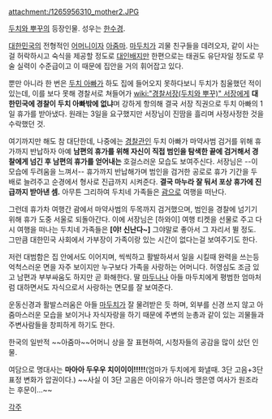 attachment:/1265956310_mother2.JPG

[[두치와 뿌꾸]]의 등장인물. 성우는 [[한수경]].

[[대한민국]]의 전형적인 [[어머니]]이자 [[아줌마]]. [[마두치]]가 괴물 친구들을 데려오자, 같이 사는걸 허락하시고 숙식을 제공할 정도로 [[대인배]]지만 한편으로는 태권도 유단자일 정도로 무술 실력이 수준급이고 이 때문에 집안을 거의 휘어잡고 있다.

뿐만 아니라 한 번은 [[두치 아빠]]가 하도 집에 들어오지 못하다보니 두치가 침울했던 적이 있는데, 이를 보다 못해 경찰서로 쳐들어가 [[wiki:"경찰서장(두치와 뿌꾸)" 서장]]에게 '''대한민국에 경찰이 두치 아빠밖에 없냐'''며 강하게 항의해 결국 서장 직권으로 두치 아빠의 1일 휴가를 받아냈다. 원래는 3일을 요구했지만 서장님이 진땀을 흘리며 사정사정한 것을 수락했던 것.

여기까지만 해도 참 대단한데, 나중에는 [[경찰]]관인 두치 아빠가 마약사범 검거를 위해 휴가까지 반납하자 아예 '''남편의 휴가를 위해 자신이 직접 범인을 탐색한 끝에 검거해서 경찰에게 넘긴 후 남편의 휴가를 얻어내는''' 호걸스러운 모습도 보여주신다. 서장님은 --이 모습에 두려움을 느껴서-- 휴가까지 반납해가며 범인을 검거한 공로로 휴가 기간을 두 배로 늘려주고 순경에서 형사로 진급까지 시켜준다. '''결국 마누라 잘 둬서 포상 휴가에 진급까지 받아낸 셈.''' 아무튼 그리하여 두치네 가족들은 [[괌]]으로 여행을 떠난다.

그런데 휴가차 여행간 괌에서 마약사범의 두목까지 검거했으며, 범인을 경찰에 넘기기 위해 휴가 도중 서울로 되돌아간다. 이에 서장님은 [하와이] 여행 티켓을 선물로 주고 다시 여행을 떠나는 두치네 가족들은 '''[야! 신난다~]''' 그야말로 좋아서 그 자리서 뛸 정도. 그만큼 대한민국 사회에서 가부장이 가족이랑 있는 시간이 없다는걸 보여주기도 한다.

저런 대범함은 집 안에서도 이어지며, 씩씩하고 활발하셔서 일을 시킬때 완력을 쓰는등 억척스러운 면을 자주 보이지만 누구보다 가족을 사랑하는 어머니다. 허영심도 조금 있고 남편과 부부싸움도 하지만 곧 화해한다. 딸 [[마두나]]나 아들 마두치에게 평범한 엄마처럼 대하면서도 자식으로서 사랑하는 면모를 잘 보여준다.

운동신경과 활발스러움은 아들 [[마두치]]가 잘 물려받은 듯 하며, 외부를 신경 쓰지 않고 아줌마스러운 모습을 보이거나 자식자랑을 하기 때문에 주변의 눈총과 같이 있는 괴물들과 주변사람들을 창피하게 하기도 한다. 

한국의 일반적 ~~아줌마~~어머니 상을 잘 표현하여, 시청자들의 공감을 많이 샀던 인물.

여담으로 명대사는 '''마아아 두우우 치이이이!!!!!'''(엄마가 두치에게 화낼때. 3단 고음+3단 표정 변화가 압권이다.) ~~사실 이 3단 고음은 아이유가 아니라 맹은영 여사가 원조라는 후문이...~~
  
[[각주]]
